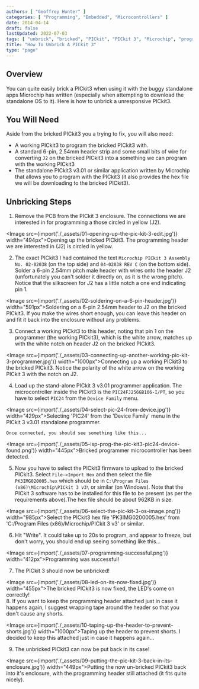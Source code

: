 ```yaml
---
authors: [ "Geoffrey Hunter" ]
categories: [ "Programming", "Embedded", "Microcontrollers" ]
date: 2014-04-14
draft: false
lastUpdated: 2022-07-03
tags: [ "unbrick", "bricked", "PICkit", "PICkit 3", "Microchip", "programmer", "microcontroller" ]
title: "How To Unbrick A PICkit 3"
type: "page"
---
```



## Overview

You can quite easily brick a PICkit3 when using it with the buggy standalone apps Microchip has written (especially when attempting to download the standalone OS to it). Here is how to unbrick a unresponsive PICkit3.

## You Will Need

Aside from the bricked PICkit3 you a trying to fix, you will also need:

* A working PICkit3 to program the bricked PICkit3 with.
* A standard 6-pin, 2.54mm header strip and some small bits of wire for converting `J2` on the bricked PICkit3 into a something we can program with the working PICkit3
* The standalone PICkit3 v3.01 or similar application written by Microchip that allows you to program with the PICkit3 (it also provides the hex file we will be downloading to the bricked PICkit3).

## Unbricking Steps

1. Remove the PCB from the PICkit 3 enclosure. The connections we are interested in for programming a those circled in yellow (J2).  
  
<Image src={import('./_assets/01-opening-up-the-pic-kit-3-edit.jpg')} width="494px">Opening up the bricked PICkit3. The programming header we are interested in (J2) is circled in yellow.</Image>  
  
2. The exact PICkit3 I had contained the text `Microchip PICkit 3 Assembly No. 02-02038` (on the top side) and `04-02038 REV C` (on the bottom side). Solder a 6-pin 2.54mm pitch male header with wires onto the header J2 (unfortunately you can't solder it directly on, as it is the wrong pitch). Notice that the silkscreen for J2 has a little notch a one end indicating pin 1.  
  
<Image src={import('./_assets/02-soldering-on-a-6-pin-header.jpg')} width="591px">Soldering on a 6-pin 2.54mm header to J2 on the bricked PICkit3. If you make the wires short enough, you can leave this header on and fit it back into the enclosure without any problems.</Image>  
  
3. Connect a working PICkit3 to this header, noting that pin 1 on the programmer (the working PICkit3), which is the white arrow, matches up with the white notch on header J2 on the bricked PICkit3.  
  
<Image src={import('./_assets/03-connecting-up-another-working-pic-kit-3-programmer.jpg')} width="1000px">Connecting up a working PICkit3 to the bricked PICkit3. Notice the polarity of the white arrow on the working PICkit 3 with the notch on J2.</Image>  
  
4. Load up the stand-alone PICkit 3 v3.01 programmer application. The microcontroller inside the PICkit3 is the `PIC24FJ256GB106-I/PT`, so you have to select `PIC24` from the `Device Family` menu.  
  
<Image src={import('./_assets/04-select-pic-24-from-device.jpg')} width="429px">Selecting 'PIC24' from the 'Device Family' menu in the PICkit 3 v3.01 standalone programmer.</Image>  
  
    Once connected, you should see something like this...  
  
<Image src={import('./_assets/05-isp-prog-the-pic-kit3-pic24-device-found.png')} width="445px">Bricked programmer microcontroller has been detected.</Image>  
  
5. Now you have to select the PICkit3 firmware to upload to the bricked PICkit3. Select `File->Import Hex` and then select the file `PK3IMG020005.hex` which should be in `C:\Program Files (x86)\Microchip\PICkit 3 v3\` or similar (on Windows). Note that the PICkit 3 software has to be installed for this file to be present (as per the requirements above).The hex file should be about 962KB in size.  
  
<Image src={import('./_assets/06-select-the-pic-kit-3-os-image.png')} width="985px">Select the PICkit3 hex file 'PK3IMG0200005.hex' from 'C:/Program Files (x86)/Microchip/PICkit 3 v3' or similar.</Image>
    
6. Hit "Write". It could take up to 20s to program, and appear to freeze, but don't worry, you should end up seeing something like this...  
  
<Image src={import('./_assets/07-programming-successful.png')} width="412px">Programming was successful!</Image>  
  
7. The PICkit 3 should now be unbricked!  
  
<Image src={import('./_assets/08-led-on-its-now-fixed.jpg')} width="455px">The bricked PICkit3 is now fixed, the LED's come on correctly!</Image>  
8. If you want to keep the programming header attached just in case it happens again, I suggest wrapping tape around the header so that you don't cause any shorts.  
  
<Image src={import('./_assets/10-taping-up-the-header-to-prevent-shorts.jpg')} width="1000px">Taping up the header to prevent shorts. I decided to keep this attached just in case it happens again...</Image>  
  
9. The unbricked PICkit3 can now be put back in its case!
  
<Image src={import('./_assets/09-putting-the-pic-kit-3-back-in-its-enclosure.jpg')} width="449px">Putting the now un-bricked PICkit3 back into it's enclosure, with the programming header still attached (it fits quite nicely).</Image>

